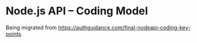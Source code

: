 # Node.js API – Coding Model

Being migrated from https://authguidance.com/final-nodeapi-coding-key-points.
